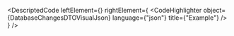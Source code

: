 
<DescriptedCode
  leftElement={<DatabaseChangesDTODesc />}
  rightElement={
    <CodeHighlighter
      object={DatabaseChangesDTOVisualJson}
      language={"json"}
      title={"Example"}
    />
  }
/>
